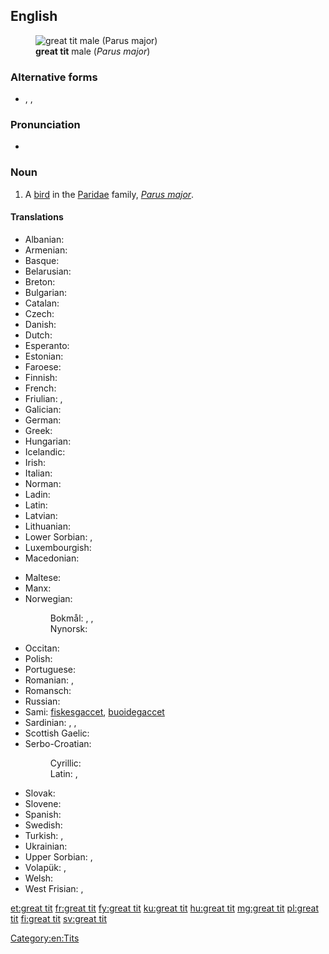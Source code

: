 ==English==
[[Image:Parus major male.jpg|thumb|right|'''great tit''' male (''Parus major'')]]

===Alternative forms===
* {{l|en|Great Tit}}, {{l|en|Great tit}}, {{l|en|great-tit}}

===Pronunciation===
* {{IPA|/ˈɡɹæt tɪt/|lang=en}}

===Noun===
{{en-noun|head=[[great]] [[tit]]}}

# A [[bird]] in the [[Paridae]] family, ''[[Parus major]]''.

====Translations====
{{trans-top|Bird}}
* Albanian: {{t|sq|trishtili i madh}}
* Armenian: {{t|hy|մեծ երաշտահավ|sc=Armn}}
* Basque: {{t|eu|kaskabeltz}}
* Belarusian: {{t|be|сініца}}
* Breton: {{t|br|pennglaou}}
* Bulgarian: {{t|bg|голям синигер|sc=Cyrl}}
* Catalan: {{t|ca|mallerenga carbonera|f}}
* Czech: {{t|cs|sýkora koňadra}}
* Danish: {{t+|da|musvit|c}}
* Dutch: {{t+|nl|koolmees|f}}
* Esperanto: {{t|eo|granda paruo}}
* Estonian: {{t|et|rasvatihane}}
* Faroese: {{t|fo|stórtíta}}
* Finnish: {{t+|fi|talitiainen}}
* French: {{t+|fr|mésange}}
* Friulian: {{t|fur|parussule}}, {{t|fur|parusse}}
* Galician: {{t+|gl|ferreiriño abelleiro}}
* German: {{t+|de|Kohlmeise|f}}
* Greek: {{t+|el|καλόγερος}}
* Hungarian: {{t+|hu|széncinege}}
* Icelandic: {{t|is|meisa}}
* Irish: {{t|ga|meantán mór}}
* Italian: {{t|it|cinciallegra}}
* Norman: {{t|nrf|d'mouaîselle|f}}
* Ladin: {{t|lld|mosela}}
* Latin: {{t|la|Parus major}}
* Latvian: {{t|lv|lielā zīlīte}}
* Lithuanian: {{t+|lt|zylė}}
* Lower Sorbian: {{t|dsb|sykora}}, {{t|dsb|sykorka}}
* Luxembourgish: {{t|lb|Schielmees|f}}
* Macedonian: {{t|mk|сипка|tr=[[sipka]]|sc=Cyrl}}
{{trans-mid}}
* Maltese: {{t|mt|fjorentin}}
* Manx: {{t|gv|bliu-bonnet|m}}
* Norwegian:
*: Bokmål: {{t|nb|kjøttmeis|c}}, {{t|nb|talgmeis|c}}, {{t|nb|talgokse|m}}
*: Nynorsk: {{t|nn|kjøtmeis|f}}
* Occitan: {{t|oc|mesenga}}
* Polish: {{t+|pl|sikora bogatka}}
* Portuguese: {{t+|pt|chapim}}
* Romanian: {{t+|ro|pițigoi}}, {{t|ro|pițigoi mare|m}}
* Romansch: {{t|rm|maset grond}}
* Russian: {{t|ru|больша́я сини́ца}}
* Sami: [[fiskesgaccet]], [[buoidegaccet]]
* Sardinian: {{t|sc|acutzaferru}}, {{t|sc|tzerri-tzerri}}, {{t|sc|béccidi}}
* Scottish Gaelic: {{t|gd|currac-baintighearna|m}}
* Serbo-Croatian:
*: Cyrillic: {{t|sh|сеница|sc=Cyrl}}
*: Latin: {{t|sh|senica|sc=Latn}}, {{t|sh|sjenica velika}}
* Slovak: {{t|sk|sýkorka veľká}}
* Slovene: {{t+|sl|velika sinica}}
* Spanish: {{t+|es|carbonero|m}}
* Swedish: {{t+|sv|talgoxe}}
* Turkish: {{t+|tr|bas}}, {{t|tr|tankara}}
* Ukrainian: {{t|uk|синиця велика|tr=[[sinicja velika]]|sc=Cyrl}}
* Upper Sorbian: {{t|hsb|sykorka}}, {{t|hsb|sykora}}
* Volapük: {{qualifier|male or female}} {{t|vo|gretaparud}}, {{qualifier|offspring, young}} {{t|vo|gretaparudül}}
* Welsh: {{t|cy|titw mawr}}
* West Frisian: {{t+|fy|blokmies|c}}, {{t+|fy|blokfink|c}}
{{trans-bottom}}

[[Category:en:Tits]]

[[et:great tit]]
[[fr:great tit]]
[[fy:great tit]]
[[ku:great tit]]
[[hu:great tit]]
[[mg:great tit]]
[[pl:great tit]]
[[fi:great tit]]
[[sv:great tit]]
